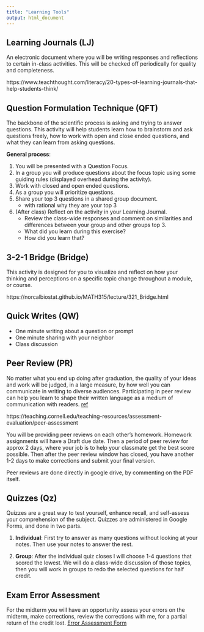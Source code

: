 ```yaml
---
title: "Learning Tools"
output: html_document
---
```


## Learning Journals (LJ)
An electronic document where you will be writing responses and reflections to certain in-class activities. This will be checked off periodically for quality and completeness. 

https://www.teachthought.com/literacy/20-types-of-learning-journals-that-help-students-think/

## Question Formulation Technique (QFT)
The backbone of the scientific process is asking and trying to answer questions. This activity will help students learn how to brainstorm and ask questions freely, how to work with open and close ended questions, and what they can learn from asking questions. 

**General process**: 

1. You will be presented with a Question Focus. 
2. In a group you will produce questions about the focus topic using some guiding rules (displayed overhead during the activity). 
3. Work with closed and open ended questions. 
4. As a group you will prioritize questions. 
5. Share your top 3 questions in a shared group document. 
    - with rational why they are your top 3 
6. (After class) Reflect on the activity in your Learning Journal. 
    - Review the class-wide responses and comment on similarities and differences between your group and other groups top 3.
    - What did you learn during this exercise? 
    - How did you learn that? 


## 3-2-1 Bridge (Bridge)
This activity is designed for you to visualize and reflect on how your thinking and perceptions on a specific topic change throughout a module, or course. 

https://norcalbiostat.github.io/MATH315/lecture/321_Bridge.html


## Quick Writes (QW)
* One minute writing about a question or prompt
* One minute sharing with your neighbor
* Class discussion



## Peer Review (PR)

No matter what you end up doing after graduation, the quality of your ideas and work will be judged, in a large measure, by how well you can communicate in writing to diverse audiences. Participating in peer review can help you learn to shape their written language as a medium of communication with readers. [ref](https://teachingcenter.wustl.edu/resources/writing-assignments-feedback/using-peer-review-to-help-students-improve-their-writing/)
 
https://teaching.cornell.edu/teaching-resources/assessment-evaluation/peer-assessment

You will be providing peer reviews on each other's homework. 
Homework assignments will have a Draft due date. Then a period of peer review for approx 2 days, where your job is to help your classmate get the best score possible. Then after the peer review window has closed, you have another 1-2 days to make corrections and submit your final version. 

Peer reviews are done directly in google drive, by commenting on the PDF itself. 



## Quizzes (Qz)
Quizzes are a great way to test yourself, enhance recall, and self-assess your comprehension of the subject. Quizzes are administered in Google Forms, and done in two parts.

1. **Individual**: First try to answer as many questions without looking at your notes. Then use your notes to answer the rest. 

2. **Group**: After the individual quiz closes I will choose 1-4 questions that scored the lowest. We will do a class-wide discussion of those topics, then you will work in groups to redo the selected questions for half credit. 


## Exam Error Assessment

For the midterm you will have an opportunity assess your errors on the midterm, make corrections, review the corrections with me, for a partial return of the credit lost. [Error Assessment Form](notes/Analyzing exam errors.pdf)
